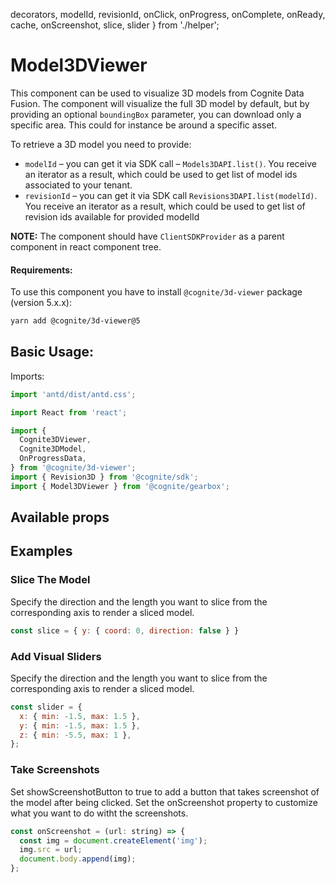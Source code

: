  decorators,
  modelId,
  revisionId,
  onClick,
  onProgress,
  onComplete,
  onReady,
  cache,
  onScreenshot,
  slice,
  slider
} from './helper';

<Meta title="Others|Model3DViewer" decorators={decorators} />

# Model3DViewer

This component can be used to visualize 3D models from Cognite Data Fusion.
The component will visualize the full 3D model by default, but by providing an optional `boundingBox` parameter, you can download only a specific area. This could for instance be around a specific asset.

To retrieve a 3D model you need to provide:

- `modelId` – you can get it via SDK call – `Models3DAPI.list()`. You receive an iterator as a result, which could be used to get list of model ids associated to your tenant. 
- `revisionId` – you can get it via SDK call `Revisions3DAPI.list(modelId)`. You receive an iterator as a result, which could be used to get list of revision ids available for provided modelId

**NOTE:** The component should have `ClientSDKProvider` as a parent component in react component tree.

#### Requirements:

To use this component you have to install `@cognite/3d-viewer` package (version 5.x.x):

```bash
yarn add @cognite/3d-viewer@5
```

## Basic Usage:

Imports:

```jsx
import 'antd/dist/antd.css';

import React from 'react';

import {
  Cognite3DViewer,
  Cognite3DModel,
  OnProgressData,
} from '@cognite/3d-viewer';
import { Revision3D } from '@cognite/sdk';
import { Model3DViewer } from '@cognite/gearbox';

```

<Preview>
  <Story name="Basic Usage">
    <Model3DViewer
      modelId={modelId}
      revisionId={revisionId}
      onClick={onClick}
      onProgress={onProgress}
      onComplete={onComplete}
      onReady={onReady}
      cache={cache}
    />
  </Story>
</Preview>

## Available props

<Props of={Model3DViewer} />

## Examples

### Slice The Model

Specify the direction and the length you want to slice from the corresponding axis to render
a sliced model.

```jsx
const slice = { y: { coord: 0, direction: false } }
```

<Preview>
  <Story name="Slice The Model">
    <Model3DViewer
      modelId={modelId}
      revisionId={revisionId}
      slice={slice}
    />
  </Story>
</Preview>


### Add Visual Sliders

Specify the direction and the length you want to slice from the corresponding axis to render
a sliced model.

```jsx
const slider = {
  x: { min: -1.5, max: 1.5 },
  y: { min: -1.5, max: 1.5 },
  z: { min: -5.5, max: 1 },
};
```

<Preview>
  <Story name="Add Visual Sliders">
    <Model3DViewer
      modelId={modelId}
      revisionId={revisionId}
      slider={slider}
    />
  </Story>
</Preview>

### Take Screenshots

Set showScreenshotButton to true to add a button that takes screenshot of the model after being clicked.
Set the onScreenshot property to customize what you want to do witht the screenshots.

```jsx
const onScreenshot = (url: string) => {
  const img = document.createElement('img');
  img.src = url;
  document.body.append(img);
};
```

<Preview>
  <Story name="Take Screenshots">
    <Model3DViewer
      modelId={modelId}
      revisionId={revisionId}
      showScreenshotButton={true}
      onScreenshot={onScreenshot}
    />
  </Story>
</Preview>
